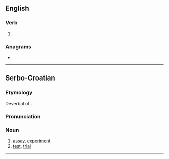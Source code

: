 ==English==

===Verb===
{{head|en|verb form}}

# {{en-past of|ogle}}

===Anagrams===
* {{anagrams|en|a=deglo|Le God|Lodge|e-gold|glode|golde|lodge}}

----

==Serbo-Croatian==

===Etymology===
Deverbal of {{l|sh|[[oglédati]] [[se]]}}.

===Pronunciation===
{{rfp|sh}}

===Noun===
{{sh-noun|g=m|head=ȍglēd}}

# [[assay]], [[experiment]]
# [[test]], [[trial]]

-----